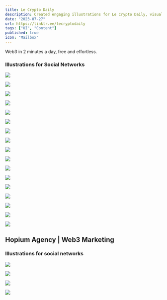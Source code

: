 ```yaml
---
title: Le Crypto Daily
description: Created engaging illustrations for Le Crypto Daily, visually interpreting Web3 news for social media platforms.
date: "2023-07-27"
url: https://linktr.ee/lecryptodaily
tags: ["UI", "Content"]
published: true
icon: "Mailbox"
---
```


Web3 in 2 minutes a day, free and effortless.

### Illustrations for Social Networks

![](/images/lcd-1.webp)

![](/images/lcd-2.webp)

![](/images/lcd-3.webp)

![](/images/lcd-4.webp)

![](/images/lcd-5.webp)

![](/images/lcd-6.webp)

![](/images/lcd-7.webp)

![](/images/lcd-8.webp)

![](/images/lcd-9.webp)

![](/images/lcd-10.webp)

![](/images/lcd-11.webp)

![](/images/lcd-12.webp)

![](/images/lcd-13.webp)

![](/images/lcd-14.webp)

![](/images/lcd-15.webp)

![](/images/lcd-16.webp)

![](/images/lcd-17.webp)

## Hopium Agency | Web3 Marketing

### Illustrations for social networks

![](/images/hopium-1.webp)

![](/images/hopium-2.webp)

![](/images/hopium-3.webp)

![](/images/hopium-4.webp)
